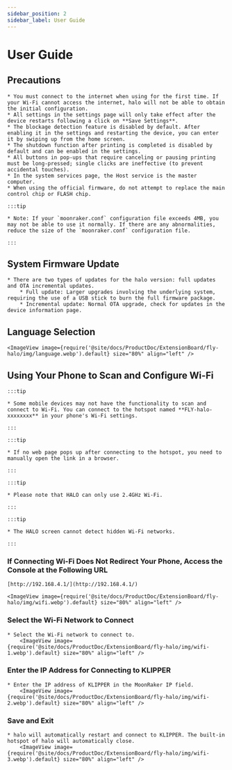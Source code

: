 ```yaml
---
sidebar_position: 2
sidebar_label: User Guide
---
```






# User Guide

## Precautions

    * You must connect to the internet when using for the first time. If your Wi-Fi cannot access the internet, halo will not be able to obtain the initial configuration.
    * All settings in the settings page will only take effect after the device restarts following a click on **Save Settings**.
    * The blockage detection feature is disabled by default. After enabling it in the settings and restarting the device, you can enter it by swiping up from the home screen.
    * The shutdown function after printing is completed is disabled by default and can be enabled in the settings.
    * All buttons in pop-ups that require canceling or pausing printing must be long-pressed; single clicks are ineffective (to prevent accidental touches).
    * In the system services page, the Host service is the master computer.
    * When using the official firmware, do not attempt to replace the main control chip or FLASH chip.

    :::tip

    * Note: If your `moonraker.conf` configuration file exceeds 4MB, you may not be able to use it normally. If there are any abnormalities, reduce the size of the `moonraker.conf` configuration file.

    :::

## System Firmware Update

    * There are two types of updates for the halo version: full updates and OTA incremental updates.
        * Full update: Larger upgrades involving the underlying system, requiring the use of a USB stick to burn the full firmware package.
        * Incremental update: Normal OTA upgrade, check for updates in the device information page.

## Language Selection

    <ImageView image={require('@site/docs/ProductDoc/ExtensionBoard/fly-halo/img/language.webp').default} size="80%" align="left" />

## Using Your Phone to Scan and Configure Wi-Fi

    :::tip

    * Some mobile devices may not have the functionality to scan and connect to Wi-Fi. You can connect to the hotspot named **FLY-halo-xxxxxxxx** in your phone's Wi-Fi settings.

    :::

    :::tip

    * If no web page pops up after connecting to the hotspot, you need to manually open the link in a browser.

    :::

    :::tip

    * Please note that HALO can only use 2.4GHz Wi-Fi.

    :::

    :::tip

    * The HALO screen cannot detect hidden Wi-Fi networks.

    :::

### If Connecting Wi-Fi Does Not Redirect Your Phone, Access the Console at the Following URL

    [http://192.168.4.1/](http://192.168.4.1/)

    <ImageView image={require('@site/docs/ProductDoc/ExtensionBoard/fly-halo/img/wifi.webp').default} size="80%" align="left" />

### Select the Wi-Fi Network to Connect

    * Select the Wi-Fi network to connect to.
        <ImageView image={require('@site/docs/ProductDoc/ExtensionBoard/fly-halo/img/wifi-1.webp').default} size="80%" align="left" />


### Enter the IP Address for Connecting to KLIPPER

    * Enter the IP address of KLIPPER in the MoonRaker IP field.
        <ImageView image={require('@site/docs/ProductDoc/ExtensionBoard/fly-halo/img/wifi-2.webp').default} size="80%" align="left" />


### Save and Exit

    * halo will automatically restart and connect to KLIPPER. The built-in hotspot of halo will automatically close.
        <ImageView image={require('@site/docs/ProductDoc/ExtensionBoard/fly-halo/img/wifi-3.webp').default} size="80%" align="left" />
